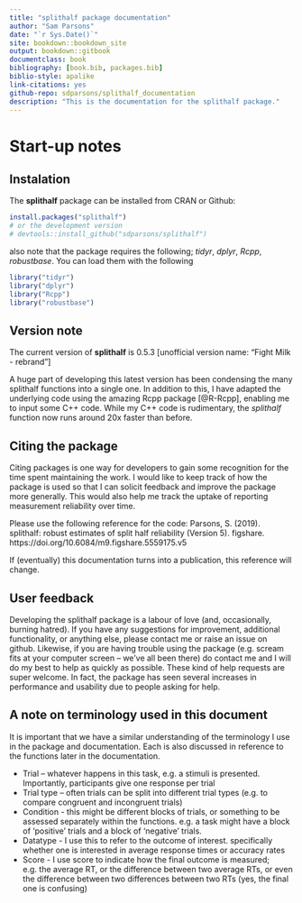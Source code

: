 ```yaml
--- 
title: "splithalf package documentation"
author: "Sam Parsons"
date: "`r Sys.Date()`"
site: bookdown::bookdown_site
output: bookdown::gitbook
documentclass: book
bibliography: [book.bib, packages.bib]
biblio-style: apalike
link-citations: yes
github-repo: sdparsons/splithalf_documentation
description: "This is the documentation for the splithalf package."
---
```


# Start-up notes

## Instalation 

The **splithalf** package can be installed from CRAN or Github:

```r
install.packages("splithalf")
# or the development version
# devtools::install_github("sdparsons/splithalf")
```

also note that the package requires the following; _tidyr_, _dplyr_, _Rcpp_, _robustbase_. You can load them with the following

```r
library("tidyr")
library("dplyr")
library("Rcpp")
library("robustbase")
```


## Version note

The current version of **splithalf** is 0.5.3 [unofficial version name: "Fight Milk - rebrand"]

A huge part of developing this latest version has been condensing the many splithalf functions into a single one. In addition to this, I have adapted the underlying code using the amazing Rcpp package [@R-Rcpp], enabling me to input some C++ code. While my C++ code is rudimentary, the _splithalf_ function now runs around 20x faster than before. 


## Citing the package

Citing packages is one way for developers to gain some recognition for the time spent maintaining the work. I would like to keep track of how the package is used so that I can solicit feedback and improve the package more generally.  This would also help me track the uptake of reporting measurement reliability over time. 

Please use the following reference for the code: Parsons, S. (2019). splithalf: robust estimates of split half reliability (Version 5). figshare. https://doi.org/10.6084/m9.figshare.5559175.v5
  
If (eventually) this documentation turns into a publication, this reference will change.


## User feedback

Developing the splithalf package is a labour of love (and, occasionally, burning hatred). If you have any suggestions for improvement, additional functionality, or anything else, please contact me or raise an issue on github. Likewise, if you are having trouble using the package (e.g. scream fits at your computer screen – we’ve all been there) do contact me and I will do my best to help as quickly as possible. These kind of help requests are super welcome. In fact, the package has seen several increases in performance and usability due to people asking for help. 


## A note on terminology used in this document

It is important that we have a similar understanding of the terminology I use in the package and documentation. Each is also discussed in reference to the functions later in the documentation. 

* Trial – whatever happens in this task, e.g. a stimuli is presented. Importantly, participants give one response per trial
* Trial type – often trials can be split into different trial types (e.g. to compare congruent and incongruent trials)
* Condition - this might be different blocks of trials, or something to be assessed separately within the functions. e.g. a task might have a block of 'positive' trials and a block of 'negative' trials.
* Datatype - I use this to refer to the outcome of interest. specifically whether one is interested in average response times or accuracy rates
* Score - I use score to indicate how the final outcome is measured; e.g. the average RT, or the difference between two average RTs, or even the difference between two differences between two RTs (yes, the final one is confusing)

